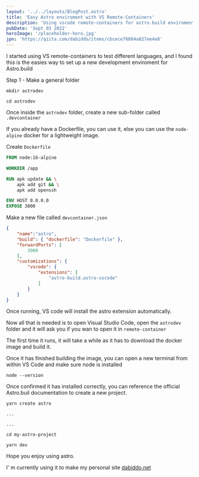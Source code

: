 ```yaml
---
layout: '../../layouts/BlogPost.astro'
title: 'Easy Astro enviroment with VS Remote-Containers'
description: 'Using vscode remote-containers for astro.build enviroment'
pubDate: 'Sept 03 2022'
heroImage: '/placeholder-hero.jpg'
jpn: 'https://qiita.com/dabiddo/items/cbcece76804a827ee4e8'
---
```


I started using VS remote-containers to test different languages, and I found this is the easies way to set up a new development enviroment for Astro.build

Step 1 - Make a general folder

<div class="mockup-code w-6">
  <pre data-prefix="$"><code>mkdir astrodev</code></pre>
  <pre data-prefix="$"><code>cd astrodev</code></pre>
</div>

Once inside the `astrodev` folder, create a new sub-folder called `.devcontainer`

If you already have a Dockerfile, you can use it, else you can use the `node-alpine` docker for a lightweight image.

Create `Dockerfile`

```dockerfile
FROM node:16-alpine 

WORKDIR /app

RUN apk update && \
    apk add git && \
    apk add openssh

ENV HOST 0.0.0.0
EXPOSE 3000

```

Make a new file called `devcontainer.json`

```json
{
    "name":"astro",
    "build": { "dockerfile": "Dockerfile" },
	"forwardPorts": [
		3000
	],
	"customizations": {
		"vscode": {
			"extensions": [
				"astro-build.astro-vscode"
			]
		}
	}
}
```

Once running, VS code will install the astro extension automatically.

Now all that is needed is to open Visual Studio Code, open the `astrodev` folder and it will ask you if you wan to open it in `remote-container`

The first time it runs, it will take a while as it has to download the docker image and build it.

Once it has finished building the image, you can open a new terminal from within VS Code and make sure node is installed

`node --version`

Once confirmed it has installed correctly, you can reference the official Astro.buil documentation to create a new project.

<div class="mockup-code">
  <pre data-prefix="$"><code>yarn create astro</code></pre>
  <pre ><code>...</code></pre>
  <pre ><code>...</code></pre>
  <pre data-prefix="$"><code>cd my-astro-project</code></pre>
  <pre data-prefix="$"><code>yarn dev</code></pre>
</div>

Hope you enjoy using astro.

I' m currently using it to make my personal site <a href="www.dabiddo.net">dabiddo.net</a>